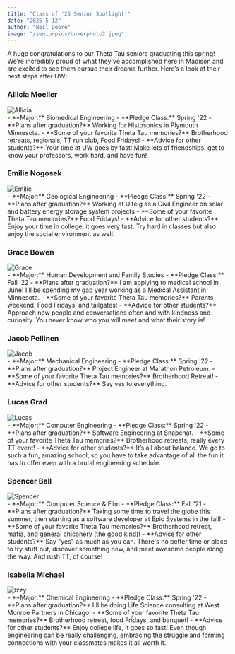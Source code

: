 ```yaml
---
title: "Class of '25 Senior Spotlight!"
date: "2025-5-12"
author: "Neil Deore"
image: "/seniorpics/coverphoto2.jpeg"
---
```

A huge congratulations to our Theta Tau seniors graduating this spring! We’re incredibly proud of what they've accomplished here in Madison and are excited to see them pursue their dreams further. Here’s a look at their next steps after UW!

### Allicia Moeller
<div className="grid grid-cols-2 gap-4 my-6 max-w-2xl mx-auto">
  <img
    src="/seniorpics/alicia.jpeg"
    alt="Allicia"
    className="rounded-lg shadow-md w-full max-h-40 object-cover"
  />
</div>
- **Major:** Biomedical Engineering
- **Pledge Class:** Spring '22
- **Plans after graduation?** Working for Histosonics in Plymouth Minnesota.
- **Some of your favorite Theta Tau memories?** Brotherhood retreats, regionals, TT run club, Food Fridays!
- **Advice for other students?** Your time at UW goes by fast! Make lots of friendships, get to know your professors, work hard, and have fun!

### Emilie Nogosek
<div className="grid grid-cols-2 gap-4 my-6 max-w-2xl mx-auto">
  <img
    src="/seniorpics/emilie.jpeg"
    alt="Emilie"
    className="rounded-lg shadow-md w-full max-h-40 object-cover"
  />
</div>
- **Major:** Geological Engineering
- **Pledge Class:** Spring '22
- **Plans after graduation?** Working at Ulteig as a Civil Engineer on solar and battery energy storage system projects
- **Some of your favorite Theta Tau memories?** Food Fridays!
- **Advice for other students?** Enjoy your time in college, it goes very fast. Try hard in classes but also enjoy the social environment as well.

### Grace Bowen
<div className="grid grid-cols-2 gap-4 my-6 max-w-2xl mx-auto">
  <img
    src="/seniorpics/gracebowen.jpeg"
    alt="Grace"
    className="rounded-lg shadow-md w-full max-h-40 object-cover"
  />
</div>
- **Major:** Human Development and Family Studies
- **Pledge Class:** Fall '22
- **Plans after graduation?** I am applying to medical school in June! I’ll be spending my gap year working as a Medical Assistant in Minnesota.
- **Some of your favorite Theta Tau memories?** Parents weekend, Food Fridays, and tailgates!
- **Advice for other students?** Approach new people and conversations often and with kindness and curiosity. You never know who you will meet and what their story is!

### Jacob Pellinen
<div className="grid grid-cols-2 gap-4 my-6 max-w-2xl mx-auto">
  <img
    src="/seniorpics/jacob.jpeg"
    alt="Jacob"
    className="rounded-lg shadow-md w-full max-h-40 object-cover"
  />
</div>
- **Major:** Mechanical Engineering
- **Pledge Class:** Spring '22
- **Plans after graduation?** Project Engineer at Marathon Petroleum.
- **Some of your favorite Theta Tau memories?** Brotherhood Retreat!
- **Advice for other students?** Say yes to everything.

### Lucas Grad
<div className="grid grid-cols-2 gap-4 my-6 max-w-2xl mx-auto">
  <img
    src="/seniorpics/lucasgrad.jpeg"
    alt="Lucas"
    className="rounded-lg shadow-md w-full max-h-40 object-cover"
  />
</div>
- **Major:** Computer Engineering
- **Pledge Class:** Spring '22
- **Plans after graduation?** Software Engineering at Snapchat.
- **Some of your favorite Theta Tau memories?** Brotherhood retreats, really every TT event!
- **Advice for other students?** It’s all about balance. We go to such a fun, amazing school, so you have to take advantage of all the fun it has to offer even with a brutal engineering schedule.

### Spencer Ball
<div className="grid grid-cols-2 gap-4 my-6 max-w-2xl mx-auto">
  <img
    src="/seniorpics/spence.jpeg"
    alt="Spencer"
    className="rounded-lg shadow-md w-full max-h-40 object-cover"
  />
</div>
- **Major:** Computer Science & Film
- **Pledge Class:** Fall '21
- **Plans after graduation?** Taking some time to travel the globe this summer, then starting as a software developer at Epic Systems in the fall!
- **Some of your favorite Theta Tau memories?** Brotherhood retreat, mafia, and general chicanery (the good kind)!
- **Advice for other students?** Say "yes" as much as you can. There's no better time or place to try stuff out, discover something new, and meet awesome people along the way. And rush TT, of course!

### Isabella Michael
<div className="grid grid-cols-2 gap-4 my-6 max-w-2xl mx-auto">
  <img
    src="/seniorpics/izzymichael.jpeg"
    alt="Izzy"
    className="rounded-lg shadow-md w-full max-h-40 object-cover"
  />
</div>
- **Major:** Chemical Engineering
- **Pledge Class:** Spring '22
- **Plans after graduation?** I'll be doing Life Science consulting at West Monroe Partners in Chicago!
- **Some of your favorite Theta Tau memories?** Brotherhood retreat, food Fridays, and banquet!
- **Advice for other students?** Enjoy college life, it goes so fast! Even though engineering can be really challenging, embracing the struggle and forming connections with your classmates makes it all worth it.
